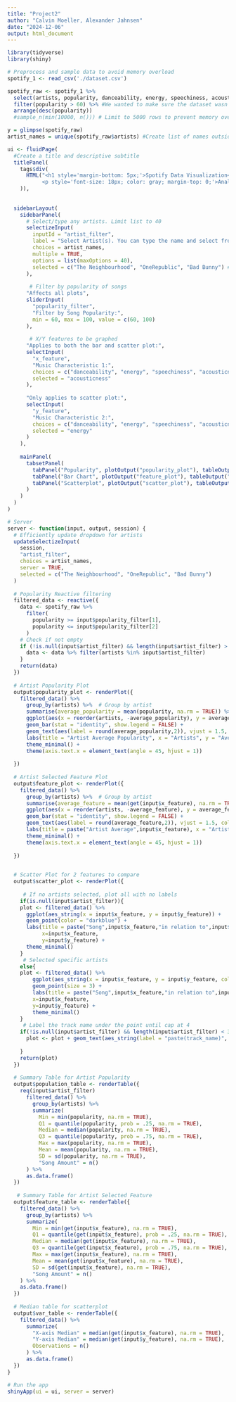 ```yaml
---
title: "Project2"
author: "Calvin Moeller, Alexander Jahnsen"
date: "2024-12-06"
output: html_document
---
```


```r
library(tidyverse)
library(shiny)

# Preprocess and sample data to avoid memory overload
spotify_1 <- read_csv('./dataset.csv')

spotify_raw <- spotify_1 %>%
  select(artists, popularity, danceability, energy, speechiness, acousticness, tempo, valence, liveness, track_name) %>%   # Select relevant variables
  filter(popularity > 60) %>% #We wanted to make sure the dataset wasn't too large, so we filtered by popularity
  arrange(desc(popularity)) 
  #sample_n(min(10000, n())) # Limit to 5000 rows to prevent memory overload

y = glimpse(spotify_raw)
artist_names = unique(spotify_raw$artists) #Create list of names outside of the dataset to help ease the workload of finding all the unique names.
```

```r


ui <- fluidPage(
  #Create a title and descriptive subtitle
  titlePanel(
    tags$div(
      HTML("<h1 style='margin-bottom: 5px;'>Spotify Data Visualization</h1>
           <p style='font-size: 18px; color: gray; margin-top: 0;'>Analyze song characteristics and popularity of your favorite artists.</p>")
    )),
  
  
  sidebarLayout(
    sidebarPanel(
      # Select/type any artists. Limit list to 40
      selectizeInput(
        inputId = "artist_filter", 
        label = "Select Artist(s). You can type the name and select from the list:",
        choices = artist_names,
        multiple = TRUE,
        options = list(maxOptions = 40),
        selected = c("The Neighbourhood", "OneRepublic", "Bad Bunny") #Force a few selections to ease loading 
      ),
      
       # Filter by popularity of songs
      "Affects all plots",
      sliderInput(
        "popularity_filter", 
        "Filter by Song Popularity:", 
        min = 60, max = 100, value = c(60, 100)
      ),
      
       # X/Y features to be graphed
      "Applies to both the bar and scatter plot:",
      selectInput(
        "x_feature", 
        "Music Characteristic 1:", 
        choices = c("danceability", "energy", "speechiness", "acousticness", "tempo", "valence", "liveness"), 
        selected = "acousticness"
      ),
      
      "Only applies to scatter plot:",
      selectInput(
        "y_feature", 
        "Music Characteristic 2:", 
        choices = c("danceability", "energy", "speechiness", "acousticness", "tempo", "valence", "liveness"), 
        selected = "energy"
      )
    ),
    
    mainPanel(
      tabsetPanel(    
        tabPanel("Popularity", plotOutput("popularity_plot"), tableOutput("population_table")),
        tabPanel("Bar Chart", plotOutput("feature_plot"), tableOutput("feature_table")),
        tabPanel("Scatterplot", plotOutput("scatter_plot"), tableOutput("var_table"))
      )
    )
  )
)

# Server
server <- function(input, output, session) {
  # Efficiently update dropdown for artists
  updateSelectizeInput(
    session,
    "artist_filter",
    choices = artist_names,
    server = TRUE,
    selected = c("The Neighbourhood", "OneRepublic", "Bad Bunny")
  )
  
  # Popularity Reactive filtering
  filtered_data <- reactive({
    data <- spotify_raw %>%
      filter(
        popularity >= input$popularity_filter[1],
        popularity <= input$popularity_filter[2]
      )
    # Check if not empty
    if (!is.null(input$artist_filter) && length(input$artist_filter) > 0) {
      data <- data %>% filter(artists %in% input$artist_filter)
    }
    return(data)
  })
  
  # Artist Popularity Plot
  output$popularity_plot <- renderPlot({
    filtered_data() %>%
      group_by(artists) %>%  # Group by artist
      summarise(average_popularity = mean(popularity, na.rm = TRUE)) %>%  # Calculate average popularity
      ggplot(aes(x = reorder(artists, -average_popularity), y = average_popularity, fill = artists)) +
      geom_bar(stat = "identity", show.legend = FALSE) +
      geom_text(aes(label = round(average_popularity,2)), vjust = 1.5, colour = "white") +
      labs(title = "Artist Average Popularity", x = "Artists", y = "Average Popularity") +
      theme_minimal() +
      theme(axis.text.x = element_text(angle = 45, hjust = 1))
    
  })
  
  # Artist Selected Feature Plot
  output$feature_plot <- renderPlot({
    filtered_data() %>%
      group_by(artists) %>%  # Group by artist
      summarise(average_feature = mean(get(input$x_feature), na.rm = TRUE)) %>%  # Calculate average selected feature
      ggplot(aes(x = reorder(artists, -average_feature), y = average_feature, fill = artists)) +
      geom_bar(stat = "identity", show.legend = FALSE) +
      geom_text(aes(label = round(average_feature,2)), vjust = 1.5, colour = "white") +
      labs(title = paste("Artist Average",input$x_feature), x = "Artists", y = paste("Average",input$x_feature)) +
      theme_minimal() +
      theme(axis.text.x = element_text(angle = 45, hjust = 1))
    
  })

  
  # Scatter Plot for 2 features to compare
  output$scatter_plot <- renderPlot({
    
     # If no artists selected, plot all with no labels
    if(is.null(input$artist_filter)){
    plot <- filtered_data() %>%
      ggplot(aes_string(x = input$x_feature, y = input$y_feature)) +
      geom_point(color = "darkblue") +
      labs(title = paste("Song",input$x_feature,"in relation to",input$y_feature),
           x=input$x_feature,
           y=input$y_feature) +
      theme_minimal()
    }
     # Selected specific artists
    else{
    plot <- filtered_data() %>%
        ggplot(aes_string(x = input$x_feature, y = input$y_feature, color = "artists")) +  # Color by artist
        geom_point(size = 3) +
        labs(title = paste("Song",input$x_feature,"in relation to",input$y_feature),
        x=input$x_feature,
        y=input$y_feature) +
        theme_minimal()
    }
     # Label the track name under the point until cap at 4
    if(!is.null(input$artist_filter) && length(input$artist_filter) < 3){
      plot <- plot + geom_text(aes_string(label = "paste(track_name)", vjust = 1.7))
    
    }
    return(plot)
  })
  
  # Summary Table for Artist Popularity
  output$population_table <- renderTable({
    req(input$artist_filter)
      filtered_data() %>% 
        group_by(artists) %>%
        summarize(
          Min = min(popularity, na.rm = TRUE),
          Q1 = quantile(popularity, prob = .25, na.rm = TRUE),
          Median = median(popularity, na.rm = TRUE),
          Q3 = quantile(popularity, prob = .75, na.rm = TRUE),
          Max = max(popularity, na.rm = TRUE),
          Mean = mean(popularity, na.rm = TRUE),
          SD = sd(popularity, na.rm = TRUE),
          "Song Amount" = n()
      ) %>%
      as.data.frame()
  })
  
   # Summary Table for Artist Selected Feature
  output$feature_table <- renderTable({
    filtered_data() %>% 
      group_by(artists) %>%
      summarize(
        Min = min(get(input$x_feature), na.rm = TRUE),
        Q1 = quantile(get(input$x_feature), prob = .25, na.rm = TRUE),
        Median = median(get(input$x_feature), na.rm = TRUE),
        Q3 = quantile(get(input$x_feature), prob = .75, na.rm = TRUE),
        Max = max(get(input$x_feature), na.rm = TRUE),
        Mean = mean(get(input$x_feature), na.rm = TRUE),
        SD = sd(get(input$x_feature), na.rm = TRUE),
        "Song Amount" = n()
    ) %>%
    as.data.frame()
  })
  
  # Median table for scatterplot
  output$var_table <- renderTable({
    filtered_data() %>%
      summarize(
        "X-axis Median" = median(get(input$x_feature), na.rm = TRUE),
        "Y-axis Median" = median(get(input$y_feature), na.rm = TRUE),
        Observations = n()
      ) %>%
      as.data.frame()
  })
}

# Run the app
shinyApp(ui = ui, server = server)
```

